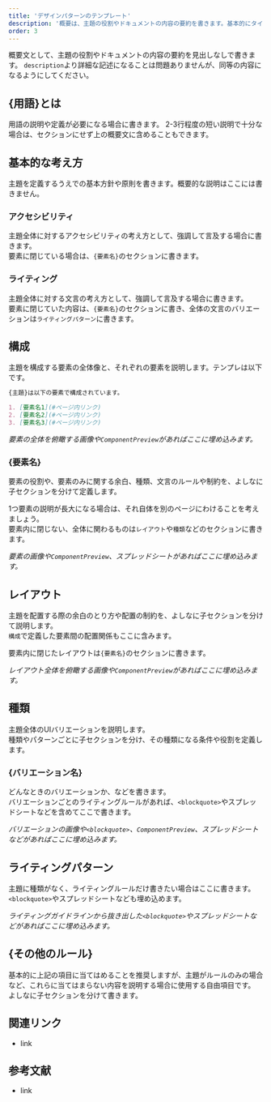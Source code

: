 ```yaml
---
title: 'デザインパターンのテンプレート'
description: '概要は、主題の役割やドキュメントの内容の要約を書きます。基本的にタイトルを主語にして書きます。'
order: 3
---
```


概要文として、主題の役割やドキュメントの内容の要約を見出しなしで書きます。
`description`より詳細な記述になることは問題ありませんが、同等の内容になるようにしてください。

## \{用語\}とは
用語の説明や定義が必要になる場合に書きます。
2-3行程度の短い説明で十分な場合は、セクションにせず上の概要文に含めることもできます。

## 基本的な考え方
主題を定義するうえでの基本方針や原則を書きます。概要的な説明はここには書きません。

### アクセシビリティ
主題全体に対するアクセシビリティの考え方として、強調して言及する場合に書きます。  
要素に閉じている場合は、`{要素名}`のセクションに書きます。

### ライティング
主題全体に対する文言の考え方として、強調して言及する場合に書きます。  
要素に閉じていた内容は、`{要素名}`のセクションに書き、全体の文言のバリエーションは`ライティングパターン`に書きます。


## 構成
主題を構成する要素の全体像と、それぞれの要素を説明します。テンプレは以下です。

```md
{主題}は以下の要素で構成されています。

1. [要素名1](#ページ内リンク)
2. [要素名2](#ページ内リンク)
3. [要素名3](#ページ内リンク)
```

*要素の全体を俯瞰する画像や`ComponentPreview`があればここに埋め込みます。*

### \{要素名\}
要素の役割や、要素のみに関する余白、種類、文言のルールや制約を、よしなに子セクションを分けて定義します。  

1つ要素の説明が長大になる場合は、それ自体を別のページにわけることを考えましょう。  
要素内に閉じない、全体に関わるものは`レイアウト`や`種類`などのセクションに書きます。

*要素の画像や`ComponentPreview`、スプレッドシートがあればここに埋め込みます。*


## レイアウト
主題を配置する際の余白のとり方や配置の制約を、よしなに子セクションを分けて説明します。  
`構成`で定義した要素間の配置関係もここに含みます。

要素内に閉じたレイアウトは`{要素名}`のセクションに書きます。

*レイアウト全体を俯瞰する画像や`ComponentPreview`があればここに埋め込みます。*


## 種類
主題全体のUIバリエーションを説明します。  
種類やパターンごとに子セクションを分け、その種類になる条件や役割を定義します。

### \{バリエーション名\}
どんなときのバリエーションか、などを書きます。  
バリエーションごとのライティングルールがあれば、`<blockquote>`やスプレッドシートなどを含めてここで書きます。

*バリエーションの画像や`<blockquote>`、`ComponentPreview`、スプレッドシートなどがあればここに埋め込みます。*


## ライティングパターン
主題に種類がなく、ライティングルールだけ書きたい場合はここに書きます。  
`<blockquote>`やスプレッドシートなども埋め込めます。

*ライティングガイドラインから抜き出した`<blockquote>`やスプレッドシートなどがあればここに埋め込みます。*


## \{その他のルール\}
基本的に上記の項目に当てはめることを推奨しますが、主題がルールのみの場合など、これらに当てはまらない内容を説明する場合に使用する自由項目です。  
よしなに子セクションを分けて書きます。


## 関連リンク
- link


## 参考文献
- link
